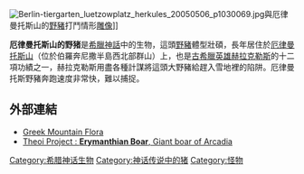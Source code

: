 [[Image:Berlin-tiergarten_luetzowplatz_herkules_20050506_p1030069.jpg|thumb]]與厄律曼托斯山的[[野豬|野豬]]打鬥情形[[雕像|雕像]]]]

'''厄律曼托斯山的野猪'''是[[希臘神話|希臘神話]]中的生物，這頭[[野豬|野豬]]體型壯碩，長年居住於[[厄律曼托斯山|厄律曼托斯山]]（位於伯羅奔尼撒半島西北部群山）上，也是[[古希臘|古希臘]][[英雄|英雄]][[赫拉克勒斯|赫拉克勒斯]]的十二項功績之一，赫拉克勒斯用盡各種計謀將這頭大野豬給趕入雪地裡的陷阱。厄律曼托斯野豬奔跑速度非常快，難以捕捉。

==外部連結==
* [https://web.archive.org/web/20080118110405/http://www.greekmountainflora.info/Mt%20Erymanthos%20Jalbum/Mt%20Erymanthos%20Greece.html Greek Mountain Flora]
* [http://www.theoi.com/Ther/HusErymanthios.html Theoi Project : '''Erymanthian Boar''', Giant boar of Arcadia] {{Wayback|url=http://www.theoi.com/Ther/HusErymanthios.html |date=20210126030143 }}

{{神話小作品}}
{{希腊传说生物}}
{{12 tasks}}
{{DEFAULTSORT:Erymanthian Boar}}
[[Category:希腊神话生物|Category:希腊神话生物]]
[[Category:神话传说中的猪|Category:神话传说中的猪]]
[[Category:怪物|Category:怪物]]